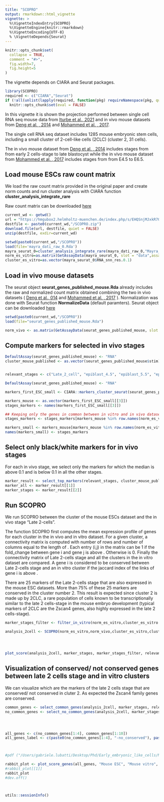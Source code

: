 ```yaml
---
title: "SCOPRO"
output: rmarkdown::html_vignette
vignette: >
  %\VignetteIndexEntry{SCOPRO}
  %\VignetteEngine{knitr::rmarkdown}
  %\VignetteEncoding{UTF-8}
  % \VignetteDepends{Seurat}
---
```



```r
knitr::opts_chunk$set(
  collapse = TRUE,
  comment = "#>",
  fig.width=7, 
  fig.height=5
)
```

The vignette depends on CIARA and Seurat packages.
```r
library(SCOPRO)
required <- c("CIARA","Seurat")
if (!all(unlist(lapply(required, function(pkg) requireNamespace(pkg, quietly = TRUE)))))
  knitr::opts_chunk$set(eval = FALSE)
```

In this vignette it is shown the projection performed between single cell RNA seq mouse data from [Iturbe et al., 2021](https://www.nature.com/articles/s41594-021-00590-w) and in vivo mouse datasets from [Deng et al. , 2014](https://www.science.org/doi/10.1126/science.1245316) and [Mohammed et al. , 2017](https://www.sciencedirect.com/science/article/pii/S2211124717309610). 

The single cell RNA seq dataset includes 1285 mouse embryonic stem cells, including a small cluster of 2-cell-like cells (2CLC) (cluster 2, 31 cells).  

The in vivo mouse dataset from [Deng et al. , 2014](https://www.science.org/doi/10.1126/science.1245316) includes stages from from early 2 cells-stage to late blastocyst while the in vivo mouse dataset from [Mohammed et al. , 2017](https://www.sciencedirect.com/science/article/pii/S2211124717309610) includes stages from from E4.5 to E6.5.

## Load mouse ESCs raw count matrix
We load the raw count matrix provided in the original paper and create norm counts and run cluster analysis with CIARA function **cluster_analysis_integrate_rare ** 

Raw count matrix can be downloaded [here](https://hmgubox2.helmholtz-muenchen.de/index.php/s/EHQSnjMJxkR7QYT)


```r
current_wd <- getwd()
url = "https://hmgubox2.helmholtz-muenchen.de/index.php/s/EHQSnjMJxkR7QYT/download/SCOPRO.zip"
destfile <- paste0(current_wd,"/SCOPRO.zip")
download.file(url, destfile, quiet = FALSE)
unzip(destfile, exdir=current_wd)
```

```r
setwd(paste0(current_wd,"/SCOPRO"))
load(file='mayra_dati_raw_0.Rda')
mayra_seurat_0=cluster_analysis_integrate_rare(mayra_dati_raw_0,"Mayra_data_0",0.1,5,30)
norm_es_vitro=as.matrix(GetAssayData(mayra_seurat_0, slot = "data",assay="RNA"))
cluster_es_vitro=as.vector(mayra_seurat_0$RNA_snn_res.0.1)
```




## Load in vivo mouse datasets

The seurat object **seurat_genes_published_mouse.Rda** already includes the raw and normalized count matrix obtained combining the two in vivo datasets ( [Deng et al., 014](https://www.science.org/doi/10.1126/science.1245316) and [Mohammed et al. , 2017](https://www.sciencedirect.com/science/article/pii/S2211124717309610) ).
Normalization was done with Seurat function **NormalizeData** (default paramters).
Seurat object can be downloaded [here](https://hmgubox2.helmholtz-muenchen.de/index.php/s/EHQSnjMJxkR7QYT)

```r
setwd(paste0(current_wd,"/SCOPRO"))
load(file="seurat_genes_published_mouse.Rda")

norm_vivo <- as.matrix(GetAssayData(seurat_genes_published_mouse, slot = "data",assay="RNA"))

```




## Compute markers for selected in vivo stages 

```r


DefaultAssay(seurat_genes_published_mouse) <- "RNA"
cluster_mouse_published <- as.vector(seurat_genes_published_mouse$stim)


relevant_stages <- c("Late_2_cell", "epiblast_4.5", "epiblast_5.5", "epiblast_6.5")

DefaultAssay(seurat_genes_published_mouse) <- "RNA"

markers_first_ESC_small <- CIARA::markers_cluster_seurat(seurat_genes_published_mouse[,cluster_mouse_published%in%relevant_stages],cluster_mouse_published[cluster_mouse_published%in%relevant_stages],names(seurat_genes_published_mouse$RNA_snn_res.0.2)[cluster_mouse_published%in%relevant_stages],10)

```


```r


markers_mouse <- as.vector(markers_first_ESC_small[[3]])
stages_markers <- names(markers_first_ESC_small[[3]])

## Keeping only the genes in common between in vitro and in vivo datasets
stages_markers <- stages_markers[markers_mouse %in% row.names(norm_es_vitro)]

markers_small <- markers_mouse[markers_mouse %in% row.names(norm_es_vitro)]
names(markers_small) <- stages_markers
```


## Select only black/white markers for in vivo stages

For each in vivo stage, we select only the markers for which the median is above 0.1 and is below 0.1 in all the other stages.
```r


marker_result <- select_top_markers(relevant_stages, cluster_mouse_published, norm_vivo, markers_small, max_number = 100, threshold = 0.1)
marker_all <- marker_result[[1]]
marker_stages <- marker_result[[2]]

```


## Run SCOPRO

We run SCOPRO between the cluster of the mouse ESCs dataset and the in vivo stage "Late 2-cells".

The function SCOPRO first computes the mean expression profile of \emph{marker_stages_filter} genes for each cluster in the in vivo and in vitro dataset.
For a given cluster, a connectivity matrix is computed with number of rows and number of columns equal to the length of \emph{marker_stages_filter}. Each entry (i,j)  in the matrix can be 1 if the fold_change between gene i and gene j is above \emph{fold_change}. Otherwise is 0.
Finally the connectivity matrix of Late 2-cells stage and all the clusters in the in vitro dataset are compared.
A gene i is considered to be conserved between Late 2-cells stage and an in vitro cluster if the jaccard index of the links of gene i is above \emph{threshold}.

There are 25 markers of the Late 2-cells stage that are also expressed in the mouse ESC datasets.
More than 75% of these 25 markers are conserved in the cluster number 2.
This result is expected since cluster 2 is made up by 2CLC, a rare population of cells known to be transcriptionally similar to the late 2 cells-stage in the mouse embryo development (typical markers of 2CLC are the Zscan4 genes, also highly expressed in the late 2 cells-stage).

```r


marker_stages_filter <- filter_in_vitro(norm_es_vitro,cluster_es_vitro ,marker_all, fraction = 0.10, threshold = 0)

analysis_2cell <- SCOPRO(norm_es_vitro,norm_vivo,cluster_es_vitro,cluster_mouse_published,"Late_2_cell",marker_stages_filter, threshold = 0.1, number_link = 1, fold_change = 3, threshold_fold_change = 0.1 ,marker_stages, relevant_stages)




plot_score(analysis_2cell, marker_stages, marker_stages_filter, relevant_stages, "Late_2_cell", "Final score", "Cluster", "Late_2_cell")


```


## Visualization of conserved/ not conserved genes between late 2 cells stage and in vitro clusters

We can visualize which are the markers of the late 2 cells stage that are conserved/ not conserved in cluter 2.
As expected the Zscan4 family genes are conserved.
```r


common_genes <- select_common_genes(analysis_2cell, marker_stages, relevant_stages, "Late_2_cell", cluster_es_vitro, "2")
no_common_genes <- select_no_common_genes(analysis_2cell, marker_stages, relevant_stages, "Late_2_cell", cluster_es_vitro, "2")




all_genes <- c(no_common_genes[1:4], common_genes[1:10])
all_genes_label <- c(paste0(no_common_genes[1:4], "-no_conserved"), paste0(common_genes[1:10], "-conserved"))



#pdf ("/Users/gabriele.lubatti/Desktop/Phd/Early_embryonic_like_cells/Mouse/10x_data/Figures_paper/score_analysis/score_mouse_esc_late2.pdf",height = 6, width = 9)

rabbit_plot <- plot_score_genes(all_genes, "Mouse ESC", "Mouse vitro", norm_es_vitro,norm_vivo[ , cluster_mouse_published=="Late_2_cell"],cluster_es_vitro, cluster_mouse_published[cluster_mouse_published == "Late_2_cell"], all_genes_label, 7, 10, "Late_2_cell")
#rabbit_plot[[1]]
rabbit_plot
#dev.off()




```

```r
utils::sessionInfo()
```
